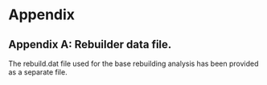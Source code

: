 \clearpage
# Appendix

## Appendix A: Rebuilder data file.{#append_a}

The rebuild.dat file used for the base rebuilding analysis has been provided as a separate file.

\clearpage
<!-- ## Appendix B: Biological information used for the sensitivity rebuilder analysis with dome-shaped selectivity and blocks.{#append_b} -->

<!-- ```{r, results = 'asis'} -->
<!-- quants = data.frame("Age" = 0:90, "M" = rep(0.057,length(sens.940$endgrowth$int_Age)), #M at age -->
<!--            "Mat" = sens.940$endgrowth$Age_Mat, #Maturity at age -->
<!--            "Fec" = c(0,sens.940$endgrowth$`Mat*Fecund`[-1]), #Fecundity at age * maturity at age. Reset age 0 to 0 -->
<!--            "W" = sens.940$endgrowth$`Wt_Mid`, #Weight at age, mid year weight -->
<!--            "SelCom" = unlist(sens.940$ageselex[sens.940$ageselex$Label == "2021_1_Asel2", which(names(sens.940$ageselex)=="0"):which(names(sens.940$ageselex)=="90")]), #Selectivity com -->
<!--            "SelRec" = unlist(sens.940$ageselex[sens.940$ageselex$Label == "2021_2_Asel2", which(names(sens.940$ageselex)=="0"):which(names(sens.940$ageselex)=="90")]), #Selectivity weight, rec -->
<!--            "N2023" = unlist(sens.940$natage[sens.940$natage$Yr == 2023 & sens.940$natage$`Beg/Mid`=="B", c(which(names(sens.940$natage)=="0"):which(names(sens.940$natage)=="90"))]), #Beg N at age 2023 -->
<!--            "N2021" = unlist(sens.940$natage[sens.940$natage$Yr == 2021 & sens.940$natage$`Beg/Mid`=="B", c(which(names(sens.940$natage)=="0"):which(names(sens.940$natage)=="90"))])) #Beg N at age 2021 -->
<!-- col_names = c("Age", -->
<!--               "Natural Mortality",  -->
<!--               "Maturity", -->
<!--               "Fecundity",  -->
<!--               "Weight", -->
<!--               "Selectivity, Com",  -->
<!--               "Selectivity, Rec",  -->
<!--               "Numbers, 2023",  -->
<!--               "Numbers, 2021") -->
<!-- table_format(x = quants, -->
<!--              caption = "Biological information by age from the stock synthesis sensitivity model that informs the rebuilding sensitivity. The sensitivity model and rebuilding sensitivity assumed a single sex so values are not provided by sex", -->
<!--              label = "biology-sens", -->
<!--              align = 'l', -->
<!--              col_names = col_names, -->
<!--              row.names = FALSE, -->
<!--              digits = 4) -->
<!-- ``` -->

<!-- \clearpage -->
